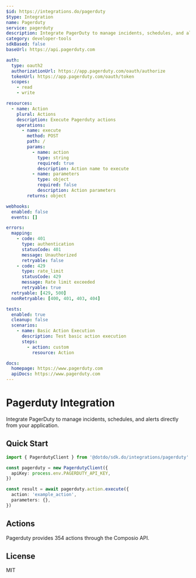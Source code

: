 ```yaml
---
$id: https://integrations.do/pagerduty
$type: Integration
name: Pagerduty
service: pagerduty
description: Integrate PagerDuty to manage incidents, schedules, and alerts directly from your application.
category: developer-tools
sdkBased: false
baseUrl: https://api.pagerduty.com

auth:
  type: oauth2
  authorizationUrl: https://app.pagerduty.com/oauth/authorize
  tokenUrl: https://app.pagerduty.com/oauth/token
  scopes:
    - read
    - write

resources:
  - name: Action
    plural: Actions
    description: Execute Pagerduty actions
    operations:
      - name: execute
        method: POST
        path: /
        params:
          - name: action
            type: string
            required: true
            description: Action name to execute
          - name: parameters
            type: object
            required: false
            description: Action parameters
        returns: object

webhooks:
  enabled: false
  events: []

errors:
  mapping:
    - code: 401
      type: authentication
      statusCode: 401
      message: Unauthorized
      retryable: false
    - code: 429
      type: rate_limit
      statusCode: 429
      message: Rate limit exceeded
      retryable: true
  retryable: [429, 500]
  nonRetryable: [400, 401, 403, 404]

tests:
  enabled: true
  cleanup: false
  scenarios:
    - name: Basic Action Execution
      description: Test basic action execution
      steps:
        - action: custom
          resource: Action

docs:
  homepage: https://www.pagerduty.com
  apiDocs: https://www.pagerduty.com
---
```


# Pagerduty Integration

Integrate PagerDuty to manage incidents, schedules, and alerts directly from your application.

## Quick Start

```typescript
import { PagerdutyClient } from '@dotdo/sdk.do/integrations/pagerduty'

const pagerduty = new PagerdutyClient({
  apiKey: process.env.PAGERDUTY_API_KEY,
})

const result = await pagerduty.action.execute({
  action: 'example_action',
  parameters: {},
})
```

## Actions

Pagerduty provides 354 actions through the Composio API.

## License

MIT
